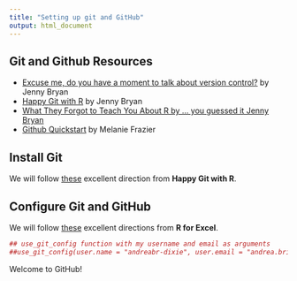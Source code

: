 ```yaml
---
title: "Setting up git and GitHub"
output: html_document
---
```


## Git and Github Resources

- <a href = 'https://peerj.com/preprints/3159/'>Excuse me, do you have a moment to talk about version control?</a> by Jenny Bryan
- <a href = 'http://happygitwithr.com/'>Happy Git with R</a> by Jenny Bryan
- <a href = 'https://rstats.wtf/'>What They Forgot to Teach You About R</b> by ... you guessed it Jenny Bryan
- <a href = 'https://rawgit.com/nazrug/Quickstart/master/GithubQuickstart.html'>Github Quickstart</a> by Melanie Frazier

## Install Git

We will follow <a href = 'https://happygitwithr.com/install-git.html'>these</a> excellent direction from **Happy Git with R**.


## Configure Git and GitHub

We will follow <a href = 'https://rstudio-conf-2020.github.io/r-for-excel/rstudio.html#github-brief-intro-config'>these</a> excellent directions from **R for Excel**.

```r
## use_git_config function with my username and email as arguments
##use_git_config(user.name = "andreabr-dixie", user.email = "andrea.bringhurst@utahtech.edu")
```

Welcome to GitHub!    
